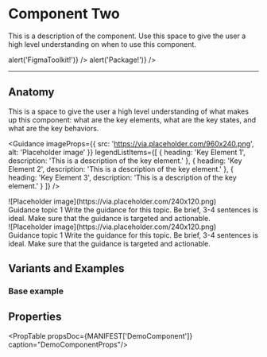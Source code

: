 
<Main>

# Component Two

<LeadingText>This is a description of the component. Use this space to give the user a high level understanding on when to use this component.</LeadingText>

<Group>
  <ResourceChip actionIconName="link" logoName="figma" logoLabel="Figma" text="Component Two UI Kit" onClick={() => alert('FigmaToolkit!')} />
  <ResourceChip actionIconName="copy" text="@company/ui.component-1" onClick={() => alert('Package!')} />
</Group>

---

## Anatomy

This is a space to give the user a high level understanding of what makes up this component: what are the key elements, what are the key states, and what are the key behaviors.

<Guidance
  imageProps={{
    src: 'https://via.placeholder.com/960x240.png',
    alt: 'Placeholder image'
  }}
  legendListItems={[
    {
      heading: 'Key Element 1',
      description: 'This is a description of the key element.'
    },
    {
      heading: 'Key Element 2',
      description: 'This is a description of the key element.'
    },
    {
      heading: 'Key Element 3',
      description: 'This is a description of the key element.'
    }
  ]}
/>

<Grid variant="two-columns">
  <Grid as="figure">
    ![Placeholder image](https://via.placeholder.com/240x120.png)
    <figcaption>
      <Text block variant="caption">Guidance topic 1</Text>
      <Text block>Write the guidance for this topic. Be brief, 3-4 sentences is ideal. Make sure that the guidance is targeted and actionable.</Text>
    </figcaption>
  </Grid>
  <Grid as="figure">
    ![Placeholder image](https://via.placeholder.com/240x120.png)
    <figcaption>
      <Text block variant="caption">Guidance topic 1</Text>
      <Text block>Write the guidance for this topic. Be brief, 3-4 sentences is ideal. Make sure that the guidance is targeted and actionable.</Text>
    </figcaption>
  </Grid>
</Grid>

## Variants and Examples

### Base example

<ComponentPreview
  component={BaseExample}
  wrapper={ExampleWrapper}
  code={BASE_EXAMPLE_RAW}
  codeLanguage="typescript"
/>

## Properties

<PropTable propsDoc={MANIFEST['DemoComponent']} caption="DemoComponentProps"/>

</Main>
